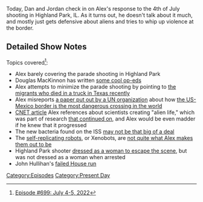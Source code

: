 {{DEFAULTSORT:
    #_EPISODE_0699:July 4-5, 2022
}}{{Episode
    | title             = July 4-5, 2022
    | caption           = [https://knowledgefight.libsyn.com/699-july-4-5-2022 Listen to this episode on Libsyn]
    | episodeNumber     = 699
    | length            = 01:28:17
    | airDate           = July 6, 2022
    | coverageStartDate = July 4, 2022
    | coverageEndDate   = July 5, 2022
    | episodeType       = [[:Category:Present Day|Present Day]]
    | previousEpisode   = [[698: For Squatch, There Are No Heroes]]
    | nextEpisode       = [[700: July 6, 2022]]
}}

{{Stub}}

Today, Dan and Jordan check in on Alex's response to the 4th of July shooting in Highland Park, IL.  As it turns out, he doesn't talk about it much, and mostly just gets defensive about aliens and tries to whip up violence at the border.

==Detailed Show Notes==

Topics covered<ref>[https://knowledgefight.com/research/2022/7/5/episode-699-july-4-5-2022 Episode #699: July 4-5, 2022]</ref>:

*Alex barely covering the parade shooting in Highland Park
*Douglas MacKinnon has written [https://www.foxnews.com/person/m/douglas-mackinnon some cool op-eds]
*Alex attempts to minimize the parade shooting by pointing to [https://www.texastribune.org/2022/06/28/san-antonio-truck-dead-migrants/ the migrants who died in a truck in Texas recently]
*Alex misreports [https://missingmigrants.iom.int/sites/g/files/tmzbdl601/files/publication/file/MMP%20annual%20regional%20overview%202021%20LAC_Executive%20Summary-ENG_0.pdf a paper put out by a UN organization] about how [https://www.msn.com/en-us/news/world/un-migration-study-deems-us-mexico-border-deadliest-land-route-in-the-world-based-on-2021-numbers/ar-AAZbnG7 the US-Mexico border is the most dangerous crossing in the world]
*[https://www.cnet.com/science/scientists-create-alien-life-form-with-artificial-genetic-code/ CNET article] Alex references about scientists creating "alien life," which was part of research [https://www.scripps.edu/news-and-events/press-room/2017/20171130romesberg.html that continued on], and Alex would be even madder if he knew that it progressed
*The new bacteria found on the ISS [https://www.theguardian.com/science/2021/mar/18/new-bacteria-lurking-on-iss-no-space-oddity-says-scientist may not be that big of a deal]
*The [https://www.fox10phoenix.com/news/xenobots-worlds-first-living-robots-can-reproduce-scientists-say self-replicating robots], or Xenobots, are [https://www.washingtonpost.com/science/2021/11/30/living-robots-reproduction-study/ not quite what Alex makes them out to be]
*Highland Park shooter [https://www.nbcnews.com/news/us-news/highland-park-mayor-says-was-cub-scout-leader-person-interest-parade-s-rcna36666 dressed as a woman to escape the scene], but was not dressed as a woman when arrested
*John Hullihan's [https://ballotpedia.org/Jonathan_Hullihan failed House run]

[[Category:Episodes]]
[[Category:Present Day]]
